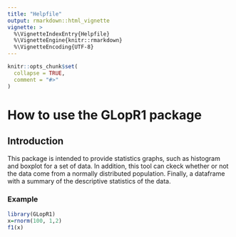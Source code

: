 ---
title: "Helpfile"
output: rmarkdown::html_vignette
vignette: >
  %\VignetteIndexEntry{Helpfile}
  %\VignetteEngine{knitr::rmarkdown}
  %\VignetteEncoding{UTF-8}
---

```{r, include = FALSE}
knitr::opts_chunk$set(
  collapse = TRUE,
  comment = "#>"
)
```
# How to use the GLopR1 package

## Introduction

This package is intended to provide statistics graphs, such as
histogram and boxplot for a set of data. In addition, this tool can ckeck 
whether or not the data come from a normally distributed population. Finally,
a dataframe with a summary of the descriptive statistics of the data.

### Example 

```{r setup}
library(GLopR1)
x=rnorm(100, 1,2)
f1(x)
```

